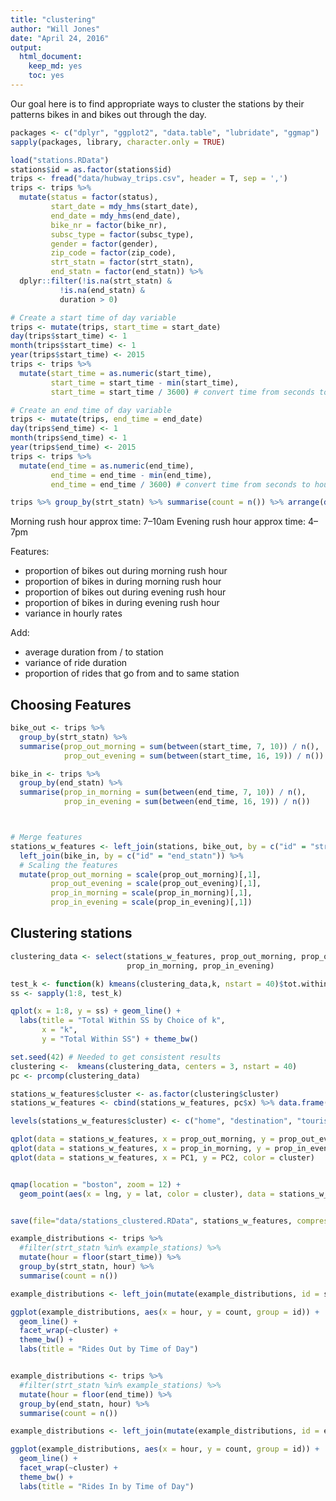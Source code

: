```yaml
---
title: "clustering"
author: "Will Jones"
date: "April 24, 2016"
output: 
  html_document: 
    keep_md: yes
    toc: yes
---
```


Our goal here is to find appropriate ways to cluster the stations by their
patterns bikes in and bikes out through the day. 

```r
packages <- c("dplyr", "ggplot2", "data.table", "lubridate", "ggmap")
sapply(packages, library, character.only = TRUE)
```


```r
load("stations.RData")
stations$id = as.factor(stations$id)
trips <- fread("data/hubway_trips.csv", header = T, sep = ',')
trips <- trips %>%
  mutate(status = factor(status),
         start_date = mdy_hms(start_date),
         end_date = mdy_hms(end_date),
         bike_nr = factor(bike_nr),
         subsc_type = factor(subsc_type),
         gender = factor(gender),
         zip_code = factor(zip_code),
         strt_statn = factor(strt_statn),
         end_statn = factor(end_statn)) %>%
  dplyr::filter(!is.na(strt_statn) &
           !is.na(end_statn) & 
           duration > 0)

# Create a start time of day variable
trips <- mutate(trips, start_time = start_date)
day(trips$start_time) <- 1
month(trips$start_time) <- 1
year(trips$start_time) <- 2015
trips <- trips %>%
  mutate(start_time = as.numeric(start_time),
         start_time = start_time - min(start_time),
         start_time = start_time / 3600) # convert time from seconds to hours

# Create an end time of day variable
trips <- mutate(trips, end_time = end_date)
day(trips$end_time) <- 1
month(trips$end_time) <- 1
year(trips$end_time) <- 2015
trips <- trips %>%
  mutate(end_time = as.numeric(end_time),
         end_time = end_time - min(end_time),
         end_time = end_time / 3600) # convert time from seconds to hours
```


```r
trips %>% group_by(strt_statn) %>% summarise(count = n()) %>% arrange(desc(count))
```

Morning rush hour approx time: 7--10am
Evening rush hour approx time: 4--7pm

Features:

- proportion of bikes out during morning rush hour
- proportion of bikes in during morning rush hour
- proportion of bikes out during evening rush hour
- proportion of bikes in during evening rush hour
- variance in hourly rates

Add:

- average duration from / to station
- variance of ride duration
- proportion of rides that go from and to same station


## Choosing Features

```r
bike_out <- trips %>%
  group_by(strt_statn) %>%
  summarise(prop_out_morning = sum(between(start_time, 7, 10)) / n(),
            prop_out_evening = sum(between(start_time, 16, 19)) / n())

bike_in <- trips %>%
  group_by(end_statn) %>%
  summarise(prop_in_morning = sum(between(end_time, 7, 10)) / n(),
            prop_in_evening = sum(between(end_time, 16, 19)) / n())



# Merge features
stations_w_features <- left_join(stations, bike_out, by = c("id" = "strt_statn")) %>%
  left_join(bike_in, by = c("id" = "end_statn")) %>%
  # Scaling the features
  mutate(prop_out_morning = scale(prop_out_morning)[,1],
         prop_out_evening = scale(prop_out_evening)[,1],
         prop_in_morning = scale(prop_in_morning)[,1],
         prop_in_evening = scale(prop_in_evening)[,1])

```

## Clustering stations

```r
clustering_data <- select(stations_w_features, prop_out_morning, prop_out_evening,
                          prop_in_morning, prop_in_evening)

test_k <- function(k) kmeans(clustering_data,k, nstart = 40)$tot.withinss
ss <- sapply(1:8, test_k)

qplot(x = 1:8, y = ss) + geom_line() +
  labs(title = "Total Within SS by Choice of k",
       x = "k",
       y = "Total Within SS") + theme_bw()

set.seed(42) # Needed to get consistent results
clustering <-  kmeans(clustering_data, centers = 3, nstart = 40)
pc <- prcomp(clustering_data)

stations_w_features$cluster <- as.factor(clustering$cluster)
stations_w_features <- cbind(stations_w_features, pc$x) %>% data.frame() %>% tbl_df()

```

```r

levels(stations_w_features$cluster) <- c("home", "destination", "tourist hub")

qplot(data = stations_w_features, x = prop_out_morning, y = prop_out_evening, color = cluster)
qplot(data = stations_w_features, x = prop_in_morning, y = prop_in_evening, color = cluster)
qplot(data = stations_w_features, x = PC1, y = PC2, color = cluster)


qmap(location = "boston", zoom = 12) + 
  geom_point(aes(x = lng, y = lat, color = cluster), data = stations_w_features)


save(file="data/stations_clustered.RData", stations_w_features, compress = TRUE)
```

```r

example_distributions <- trips %>%
  #filter(strt_statn %in% example_stations) %>%
  mutate(hour = floor(start_time)) %>%
  group_by(strt_statn, hour) %>%
  summarise(count = n())

example_distributions <- left_join(mutate(example_distributions, id = strt_statn), select(stations_w_features, id, cluster), by ="id", copy = TRUE)

ggplot(example_distributions, aes(x = hour, y = count, group = id)) +
  geom_line() + 
  facet_wrap(~cluster) + 
  theme_bw() + 
  labs(title = "Rides Out by Time of Day")


example_distributions <- trips %>%
  #filter(strt_statn %in% example_stations) %>%
  mutate(hour = floor(end_time)) %>%
  group_by(end_statn, hour) %>%
  summarise(count = n())

example_distributions <- left_join(mutate(example_distributions, id = end_statn), select(stations_w_features, id, cluster), by ="id", copy = TRUE)

ggplot(example_distributions, aes(x = hour, y = count, group = id)) +
  geom_line() + 
  facet_wrap(~cluster) + 
  theme_bw() + 
  labs(title = "Rides In by Time of Day")
```